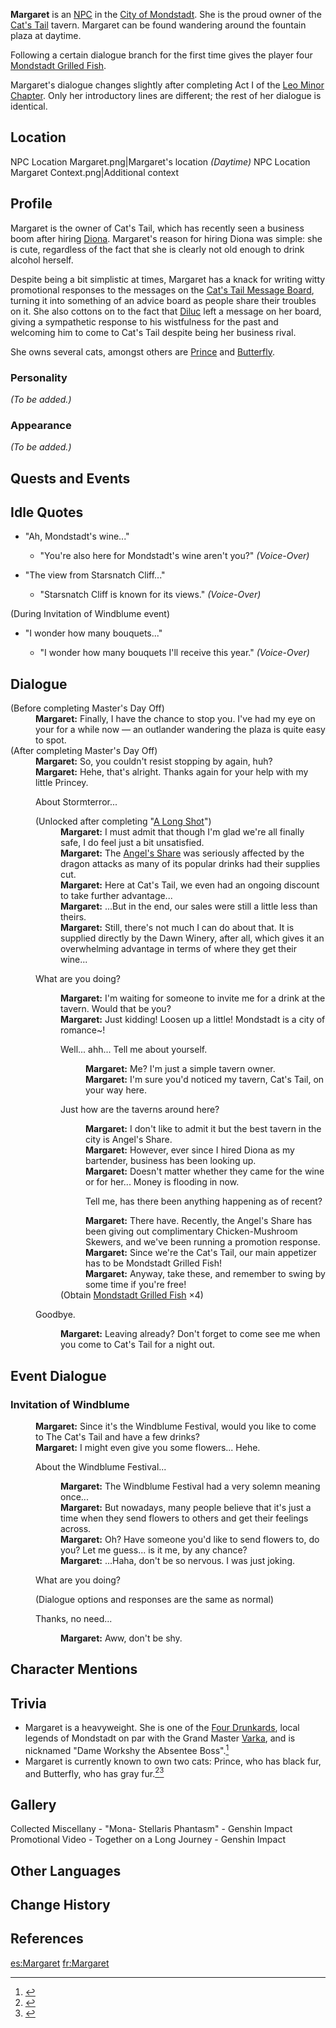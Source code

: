 {{Meta
<!-- REMOVE THIS TEMPLATE AFTER ADDING MISSING INFO -->
|missing_NPC_profile  = yes
}}
{{Character Infobox
|type             = NPC
|image            = NPC Margaret.png
|region           = Mondstadt
|title            = Boss, Cat's Tail
|title2           = "Dame Workshy the Absentee Boss"
|affiliation      = The Cat's Tail
|dialoguereward   = {{Card|Mondstadt Grilled Fish|4}}
|voiceJP          = [http://amuleto.jp/talents/mizuhanaamano.html Mizuhana Amano (水花 天乃)]<ref>Amuleto: [http://amuleto.jp/talents/mizuhanaamano.html JP VA's Profile]</ref>
}}
'''Margaret''' is an [[NPC]] in the [[City of Mondstadt]]. She is the proud owner of the [[Cat's Tail]] tavern. Margaret can be found wandering around the fountain plaza at daytime.

Following a certain dialogue branch for the first time gives the player four [[Mondstadt Grilled Fish]].

Margaret's dialogue changes slightly after completing Act I of the [[Leo Minor Chapter]]. Only her introductory lines are different; the rest of her dialogue is identical.

==Location==
<gallery hideaddbutton="true" captionalign="center">
NPC Location Margaret.png|Margaret's location ''(Daytime)''
NPC Location Margaret Context.png|Additional context
</gallery>

==Profile==
Margaret is the owner of Cat's Tail, which has recently seen a business boom after hiring [[Diona]]. Margaret's reason for hiring Diona was simple: she is cute, regardless of the fact that she is clearly not old enough to drink alcohol herself.

Despite being a bit simplistic at times, Margaret has a knack for writing witty promotional responses to the messages on the [[Cat's Tail Message Board]], turning it into something of an advice board as people share their troubles on it. She also cottons on to the fact that [[Diluc]] left a message on her board, giving a sympathetic response to his wistfulness for the past and welcoming him to come to Cat's Tail despite being her business rival.

She owns several cats, amongst others are [[Prince]] and [[Butterfly]].

===Personality===
''(To be added.)''

===Appearance===
''(To be added.)''

==Quests and Events==
{{Quest Appearances}}

==Idle Quotes==
* "Ah, Mondstadt's wine..."
** {{A|VO Margaret 01.ogg}} "You're also here for Mondstadt's wine aren't you?" ''(Voice-Over)''
* "The view from Starsnatch Cliff..."
** {{A|VO Margaret 02.ogg}} "Starsnatch Cliff is known for its views." ''(Voice-Over)''
(During Invitation of Windblume event)
* "I wonder how many bouquets..."
** {{A|VO Margaret 01 (Invitation of Windblume).ogg}} "I wonder how many bouquets I'll receive this year." ''(Voice-Over)''

==Dialogue==
{{Dialogue start}}
;(Before completing Master's Day Off)
:'''Margaret:''' Finally, I have the chance to stop you. I've had my eye on your <!--in-game typo--> for a while now &mdash; an outlander wandering the plaza is quite easy to spot.
;(After completing Master's Day Off)
:'''Margaret:''' So, you couldn't resist stopping by again, huh?
:'''Margaret:''' Hehe, that's alright. Thanks again for your help with my little Princey.
:{{DIcon}} About Stormterror...
:;(Unlocked after completing "[[A Long Shot]]")
::'''Margaret:''' I must admit that though I'm glad we're all finally safe, I do feel just a bit unsatisfied.
::'''Margaret:''' The [[Angel's Share]] was seriously affected by the dragon attacks as many of its popular drinks had their supplies cut.
::'''Margaret:''' Here at Cat's Tail, we even had an ongoing discount to take further advantage...
::'''Margaret:''' ...But in the end, our sales were still a little less than theirs.
::'''Margaret:''' Still, there's not much I can do about that. It is supplied directly by the Dawn Winery, after all, which gives it an overwhelming advantage in terms of where they get their wine...
:{{DIcon}} What are you doing?
::'''Margaret:''' I'm waiting for someone to invite me for a drink at the tavern. Would that be you?
::'''Margaret:''' Just kidding! Loosen up a little! Mondstadt is a city of romance~!
::{{DIcon}} Well... ahh... Tell me about yourself.
:::'''Margaret:''' Me? I'm just a simple tavern owner.
:::'''Margaret:''' I'm sure you'd noticed my tavern, Cat's Tail, on your way here.
::{{DIcon}} Just how are the taverns around here?
:::'''Margaret:''' I don't like to admit it but the best tavern in the city is Angel's Share.
:::'''Margaret:''' However, ever since I hired Diona as my bartender, business has been looking up.
:::'''Margaret:''' Doesn't matter whether they came for the wine or for her... Money is flooding in now.
:::{{DIcon|Reward}} Tell me, has there been anything happening as of recent?
:::'''Margaret:''' There have. Recently, the Angel's Share has been giving out complimentary Chicken-Mushroom Skewers, and we've been running a promotion response.
:::'''Margaret:''' Since we're the Cat's Tail, our main appetizer has to be Mondstadt Grilled Fish!
:::'''Margaret:''' Anyway, take these, and remember to swing by some time if you're free!
::;(Obtain [[Mondstadt Grilled Fish]] ×4)
:{{DIcon}} Goodbye.
::'''Margaret:''' Leaving already? Don't forget to come see me when you come to Cat's Tail for a night out.

==Event Dialogue==
===Invitation of Windblume===
:'''Margaret:''' Since it's the Windblume Festival, would you like to come to The Cat's Tail and have a few drinks?
:'''Margaret:''' I might even give you some flowers... Hehe.
:{{DIcon}} About the Windblume Festival...
::'''Margaret:''' The Windblume Festival had a very solemn meaning once...
::'''Margaret:''' But nowadays, many people believe that it's just a time when they send flowers to others and get their feelings across.
::'''Margaret:''' Oh? Have someone you'd like to send flowers to, do you? Let me guess... is it me, by any chance?
::'''Margaret:''' ...Haha, don't be so nervous. I was just joking.
:{{DIcon}} What are you doing?
:;(Dialogue options and responses are the same as normal)
:{{DIcon}} Thanks, no need...
::'''Margaret:''' Aww, don't be shy.
{{Dialogue end}}

==Character Mentions==
{{Character Mentions}}

==Trivia==
* Margaret is a heavyweight. She is one of the [[Four Drunkards]], local legends of Mondstadt on par with the Grand Master [[Varka]], and is nicknamed "Dame Workshy the Absentee Boss".<ref>{{Ref/NPC|Nimrod}}</ref>
* Margaret is currently known to own two cats: Prince, who has black fur, and Butterfly, who has gray fur.<ref>{{Ref/Quest|Margaret's Longing}}</ref><ref>{{Ref/Quest|Those Hard-to-Reach Places}}</ref>

==Gallery==
<gallery hideaddbutton="true" captionalign="center">
Collected Miscellany - "Mona- Stellaris Phantasm" - Genshin Impact
Promotional Video - Together on a Long Journey - Genshin Impact
</gallery>

==Other Languages==
{{Other Languages
|default_hidden = 1
|en      = Margaret
|zhs     = 玛格丽特
|zhs_rm  = Mǎgélìtè
|zht     = 瑪格麗特
|zht_rm  = Mǎgélìtè
|ja      = マーガレット
|ja_rm   = Maagaretto
|ko      = 마가렛
|ko_rm   = Magaret
|es      = Margaret
|fr      = Margaret
|ru      = Маргарита
|th      = Margaret
|vi      = Margaret
|de      = Margaret
|id      = Margaret
|pt      = Margaret
}}

==Change History==
{{Change History|1.0}}

==References==
{{Reflist}}

[[es:Margaret]]
[[fr:Margaret]]